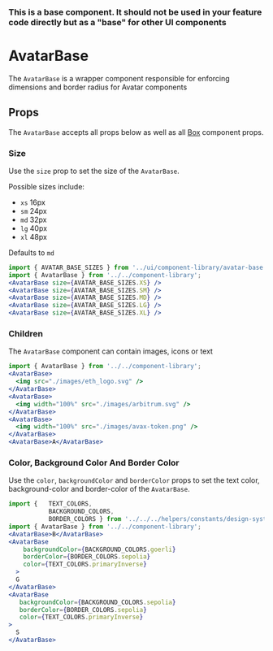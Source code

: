 

### This is a base component. It should not be used in your feature code directly but as a "base" for other UI components

# AvatarBase

The `AvatarBase` is a wrapper component responsible for enforcing dimensions and border radius for Avatar components

<Canvas>
  <Story id="components-componentlibrary-avatarbase--default-story" />
</Canvas>

## Props

The `AvatarBase` accepts all props below as well as all [Box](/docs/components-ui-box--default-story#props) component props.

<ArgsTable of={AvatarBase} />

### Size

Use the `size` prop to set the size of the `AvatarBase`.

Possible sizes include:

- `xs` 16px
- `sm` 24px
- `md` 32px
- `lg` 40px
- `xl` 48px

Defaults to `md`

<Canvas>
  <Story id="components-componentlibrary-avatarbase--size" />
</Canvas>

```jsx
import { AVATAR_BASE_SIZES } from '../ui/component-library/avatar-base';
import { AvatarBase } from '../../component-library';
<AvatarBase size={AVATAR_BASE_SIZES.XS} />
<AvatarBase size={AVATAR_BASE_SIZES.SM} />
<AvatarBase size={AVATAR_BASE_SIZES.MD} />
<AvatarBase size={AVATAR_BASE_SIZES.LG} />
<AvatarBase size={AVATAR_BASE_SIZES.XL} />
```

### Children

The `AvatarBase` component can contain images, icons or text

<Canvas>
  <Story id="components-componentlibrary-avatarbase--children" />
</Canvas>

```jsx
import { AvatarBase } from '../../component-library';
<AvatarBase>
  <img src="./images/eth_logo.svg" />
</AvatarBase>
<AvatarBase>
  <img width="100%" src="./images/arbitrum.svg" />
</AvatarBase>
<AvatarBase>
  <img width="100%" src="./images/avax-token.png" />
</AvatarBase>
<AvatarBase>A</AvatarBase>
```

### Color, Background Color And Border Color

Use the `color`, `backgroundColor` and `borderColor` props to set the text color, background-color and border-color of the `AvatarBase`.

<Canvas>
  <Story id="components-componentlibrary-avatarbase--color-background-color-and-border-color" />
</Canvas>

```jsx
import {   TEXT_COLORS,
           BACKGROUND_COLORS,
           BORDER_COLORS } from '../../../helpers/constants/design-system';
import { AvatarBase } from '../../component-library';
<AvatarBase>B</AvatarBase>
<AvatarBase
    backgroundColor={BACKGROUND_COLORS.goerli}
    borderColor={BORDER_COLORS.sepolia}
    color={TEXT_COLORS.primaryInverse}
  >
  G
</AvatarBase>
<AvatarBase
   backgroundColor={BACKGROUND_COLORS.sepolia}
   borderColor={BORDER_COLORS.sepolia}
   color={TEXT_COLORS.primaryInverse}
>
  S
</AvatarBase>
```
